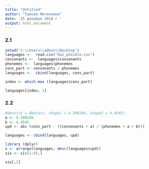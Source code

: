 ```yaml
---
title: "Untitled"
author: "Таисия Метелкина"
date: '25 декабря 2018 г '
output: html_document
---
```


### 2.1
```r
setwd('C:\\Users\\admin\\Desktop')
languages <-  read.csv('hw2_phoible.csv')
consonants <-  languages$consonants
phonemes <-  languages$phonemes
cons_part <- consonants / phonemes
languages <-  cbind(languages, cons_part)

index <- which.max (languages$cons_part)

languages[index, 1]
```

### 2.2
```r
#density = dbeta(x, shape1 = 9.300246, shape2 = 4.4545) 
a <- 9.300246
b <- 4.4545 
upd <- abs (cons_part - ((consonants + a) / (phonemes + a + b)))

languages <- cbind(languages, upd) 

library (dplyr)
x <- arrange(languages, desc(languages$upd))
six <- x[c(1:6),]

six[,1]

```
